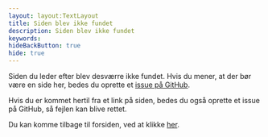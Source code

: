 ```yaml
---
layout: layout:TextLayout
title: Siden blev ikke fundet
description: Siden blev ikke fundet
keywords:
hideBackButton: true
hide: true
---
```


Siden du leder efter blev desværre ikke fundet. Hvis du mener, at der bør være en side her, bedes du oprette et [issue på GitHub](https://github.com/Mikkel-T/matematik/issues/new).

Hvis du er kommet hertil fra et link på siden, bedes du også oprette et issue på GitHub, så fejlen kan blive rettet.

Du kan komme tilbage til forsiden, ved at klikke [her](/).
